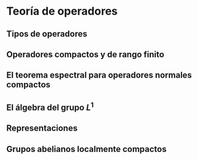 # Teoría de operadores

## Tipos de operadores

## Operadores compactos y de rango finito

## El teorema espectral para operadores normales compactos

## El álgebra del grupo $L^1$

## Representaciones

## Grupos abelianos localmente compactos